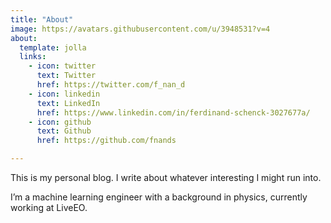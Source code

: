 ```yaml
---
title: "About"
image: https://avatars.githubusercontent.com/u/3948531?v=4
about:
  template: jolla
  links:
    - icon: twitter
      text: Twitter
      href: https://twitter.com/f_nan_d
    - icon: linkedin
      text: LinkedIn
      href: https://www.linkedin.com/in/ferdinand-schenck-3027677a/
    - icon: github
      text: Github
      href: https://github.com/fnands

---
```


This is my personal blog. I write about whatever interesting I might run into. 

I'm a machine learning engineer with a background in physics, currently working at LiveEO. 
